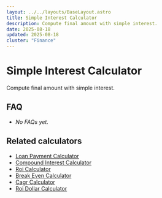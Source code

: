 ```yaml
---
layout: ../../layouts/BaseLayout.astro
title: Simple Interest Calculator
description: Compute final amount with simple interest.
date: 2025-08-18
updated: 2025-08-18
cluster: "Finance"
---
```




# Simple Interest Calculator

Compute final amount with simple interest.

<Calculator schema={schema} />

## FAQ

- _No FAQs yet._

## Related calculators
- [Loan Payment Calculator](/calculators/loan-payment-calculator/)
- [Compound Interest Calculator](/calculators/compound-interest-calculator/)
- [Roi Calculator](/calculators/roi-calculator/)
- [Break Even Calculator](/calculators/break-even-calculator/)
- [Cagr Calculator](/calculators/cagr-calculator/)
- [Roi Dollar Calculator](/calculators/roi-dollar-calculator/)
